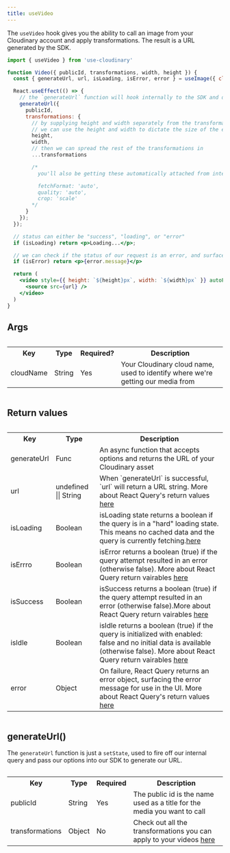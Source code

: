 ```yaml
---
title: useVideo
---
```

The `useVideo` hook gives you the ability to call an image from your Cloudinary account and apply transformations. The result is a URL generated by the SDK. 

```jsx
import { useVideo } from 'use-cloudinary'

function Video({ publicId, transformations, width, height }) {
  const { generateUrl, url, isLoading, isError, error } = useImage({ cloudName: 'testing-hooks-upload' });

  React.useEffect(() => {
    // the `generateUrl` function will hook internally to the SDK and do a lot of the heavy lifting for generating your video url 
    generateUrl({
      publicId,
      transformations: {
        // by supplying height and width separately from the transformations object, 
        // we can use the height and width to dictate the size of the element AND the transformations
        height,
        width,
        // then we can spread the rest of the transformations in
        ...transformations

        /* 
          you'll also be getting these automatically attached from internals

          fetchFormat: 'auto',
          quality: 'auto',
          crop: 'scale'
        */        
      }
    });
  });

  // status can either be "success", "loading", or "error"
  if (isLoading) return <p>Loading...</p>;

  // we can check if the status of our request is an error, and surface that error to our UI
  if (isError) return <p>{error.message}</p>

  return (
    <video style={{ height: `${height}px`, width: `${width}px` }} autoPlay controls>
      <source src={url} />
    </video>
  )
}
```

## Args

<div style="overflow-x:auto;">
  <table>
    <tr>
      <th>Key</th>
      <th>Type</th>
      <th>Required?</th>
      <th>Description</th>
    </tr>
    <tr>
      <td>cloudName</td>
      <td>String</td>
      <td>Yes</td>
      <td>Your Cloudinary cloud name, used to identify where we're getting our media from</td>
    </tr>
  </table>
</div>

## Return values

<div style="overflow-x:auto;">
  <table>
    <tr>
      <th>Key</th>
      <th>Type</th>
      <th>Description</th>
    </tr>
    <tr>
      <td>generateUrl</td>      
      <td>Func</td>
      <td>An async function that accepts options and returns the URL of your Cloudinary asset</td>
    </tr>
    <tr>
      <td>url</td>
      <td>undefined || String</td>      
      <td>When `generateUrl` is successful, `url` will return a URL string. More about React Query's return values <a href="https://github.com/tannerlinsley/react-query#returns">here</a></td>
    </tr>
    <tr>
      <td>isLoading</td>
      <td>Boolean</td>      
      <td> isLoading state returns a boolean if the query is in a "hard" loading state. This means no cached data and the query is currently fetching.<a href="https://github.com/tannerlinsley/react-query#returns">here</a></td>
    </tr>
    <tr>
      <td>isErrro</td>
      <td>Boolean</td>      
      <td>isError returns a boolean (true) if the query attempt resulted in an error (otherwise false). More about React Query return vairables <a href="https://github.com/tannerlinsley/react-query#returns">here</a></td>
    </tr>
    <tr>
      <td>isSuccess</td>
      <td>Boolean</td>      
      <td>isSuccess returns a boolean (true) if the query attempt resulted in an error (otherwise false).More about React Query return vairables <a href="https://github.com/tannerlinsley/react-query#returns">here</a></td>
    </tr>
    <tr>
      <td>isIdle</td>
      <td>Boolean</td>      
      <td>isIdle returns a boolean (true) if the query is initialized with enabled: false and no initial data is available (otherwise false). More about React Query return vairables <a href="https://github.com/tannerlinsley/react-query#returns">here</a></td>
    </tr>
    <tr>
      <td>error</td>
      <td>Object</td>      
      <td>On failure, React Query returns an error object, surfacing the error message for use in the UI. More about React Query's return values <a href="https://github.com/tannerlinsley/react-query#returns">here</a></td>
    </tr>
  </table>
</div>

## generateUrl()

The `generateUrl` function is just a `setState`, used to fire off our internal query and pass our options into our SDK to generate our URL.

<div style="overflow-x:auto;">
  <table>
    <tr>
      <th>Key</th>
      <th>Type</th>
      <th>Required</th>
      <th>Description</th>
    </tr>
    <tr>
      <td>publicId</td>      
      <td>String</td>
      <td>Yes</td>
      <td>The public id is the name used as a title for the media you want to call</td>
    </tr>
    <tr>
      <td>transformations</td>
      <td>Object</td>  
      <td>No</td>    
      <td>Check out all the transformations you can apply to your videos <a href="https://cloudinary.com/documentation/video_transformation_reference">here</a></td>
    </tr>
  </table>
</div>